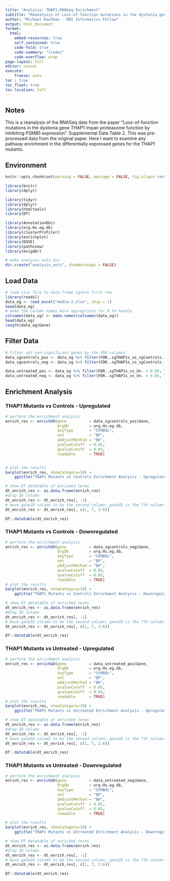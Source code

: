 ```yaml
---
title: "Analysis: THAP1-RNASeq Enrichment"
subtitle: "Reanalysis of Loss-of-function mutations in the dystonia gene THAP1 impair proteasome function by inhibiting PSMB5 expression"
author: "Michael Kaufman - RBI Informatics Fellow"
output: html_document
format:
  html:
    embed-resources: true
    self_contained: true
    code-fold: true
    code-summary: "[code]"
    code-overflow: wrap
page-layout: full
editor: visual
execute:
    freeze: auto
toc	: true
toc_float: true
toc-location: left
---
```


## Notes

This is a reanalysis of the RNASeq data from the paper "Loss-of-function mutations in the dystonia gene THAP1 impair proteasome function by inhibiting PSMB5 expression". Supplemental Data Table 2. This was pre-processed data from the original paper. Here I want to examine any pathway enrichment in the differentially expressed genes for the THAP1 mutants.

## Environment

```r
knitr::opts_chunk$set(warning = FALSE, message = FALSE, fig.align='center')
```

```r
library(knitr)
library(dplyr)

library(tidyr)
library(dplyr)
library(htmltools)
library(DT)

library(AnnotationDbi)
library(org.Hs.eg.db)
library(clusterProfiler)
library(enrichplot)
library(DOSE)
library(pathview)
library(msigdbr)

# make analysis outs dir
dir.create("analysis_outs", showWarnings = FALSE)
```

## Load Data

```r
# load xlsx file to data frame ignore first row
library(readxl)
data_og <- read_excel("media-2.xlsx", skip = 1)
head(data_og)
# make the column names more appropriate for R to handle
colnames(data_og) <- make.names(colnames(data_og))
head(data_og)
length(data_og$Gene)
```

## Filter Data

```r
# filter out non-significant genes by the FDR columns
data_sgcontrols_pos <- data_og %>% filter(FDR..sgTHAP1s_vs_sgControls. < 0.05, log2FC.sgTHAP1s_vs_sgControls. > 1)
data_sgcontrols_neg <- data_og %>% filter(FDR..sgTHAP1s_vs_sgControls. < 0.05, log2FC.sgTHAP1s_vs_sgControls. < -1)

data_untreated_pos <- data_og %>% filter(FDR..sgTHAP1s_vs_Un. < 0.05, log2FC.sgTHAP1s_vs_Un. > 1)
data_untreated_neg <- data_og %>% filter(FDR..sgTHAP1s_vs_Un. < 0.05, log2FC.sgTHAP1s_vs_Un. < -1)

```

## Enrichment Analysis

### THAP1 Mutants vs Controls - Upregulated

```r
# perform the enrichment analysis
enrich_res <- enrichGO(gene          = data_sgcontrols_pos$Gene,
                       OrgDb         = org.Hs.eg.db,
                       keyType       = "SYMBOL",
                       ont           = "BP",
                       pAdjustMethod = "BH",
                       pvalueCutoff  = 0.05,
                       qvalueCutoff  = 0.05,
                       readable      = TRUE)


# plot the results
barplot(enrich_res, showCategory=10) + 
    ggtitle("THAP1 Mutants vs Controls Enrichment Analysis - Upregulated")

# show DT datatable of enriched terms
dt_enrich_res <- as.data.frame(enrich_res)
#drop ID column
dt_enrich_res <- dt_enrich_res[, -1]
# move geneID column to be the second column; geneID is the 7th column
dt_enrich_res <- dt_enrich_res[, c(1, 7, 2:6)]

DT::datatable(dt_enrich_res)
```

### THAP1 Mutants vs Controls - Downregulated

```r
# perform the enrichment analysis
enrich_res <- enrichGO(gene          = data_sgcontrols_neg$Gene,
                       OrgDb         = org.Hs.eg.db,
                       keyType       = "SYMBOL",
                       ont           = "BP",
                       pAdjustMethod = "BH",
                       pvalueCutoff  = 0.05,
                       qvalueCutoff  = 0.05,
                       readable      = TRUE)
# plot the results
barplot(enrich_res, showCategory=10) + 
    ggtitle("THAP1 Mutants vs Controls Enrichment Analysis - Downregulated")

# show DT datatable of enriched terms
dt_enrich_res <- as.data.frame(enrich_res)
#drop ID column
dt_enrich_res <- dt_enrich_res[, -1]
# move geneID column to be the second column; geneID is the 7th column
dt_enrich_res <- dt_enrich_res[, c(1, 7, 2:6)]

DT::datatable(dt_enrich_res)
```

### THAP1 Mutants vs Untreated - Upregulated

```r
# perform the enrichment analysis
enrich_res <- enrichGO(gene          = data_untreated_pos$Gene,
                       OrgDb         = org.Hs.eg.db,
                       keyType       = "SYMBOL",
                       ont           = "BP",
                       pAdjustMethod = "BH",
                       pvalueCutoff  = 0.05,
                       qvalueCutoff  = 0.05,
                       readable      = TRUE)
# plot the results
barplot(enrich_res, showCategory=10) + 
    ggtitle("THAP1 Mutants vs Untreated Enrichment Analysis - Upregulated")

# show DT datatable of enriched terms
dt_enrich_res <- as.data.frame(enrich_res)
#drop ID column
dt_enrich_res <- dt_enrich_res[, -1]
# move geneID column to be the second column; geneID is the 7th column
dt_enrich_res <- dt_enrich_res[, c(1, 7, 2:6)]

DT::datatable(dt_enrich_res)
```

### THAP1 Mutants vs Untreated - Downregulated

```r
# perform the enrichment analysis
enrich_res <- enrichGO(gene          = data_untreated_neg$Gene,
                       OrgDb         = org.Hs.eg.db,
                       keyType       = "SYMBOL",
                       ont           = "BP",
                       pAdjustMethod = "BH",
                       pvalueCutoff  = 0.05,
                       qvalueCutoff  = 0.05,
                       readable      = TRUE)

# plot the results
barplot(enrich_res, showCategory=10) + 
    ggtitle("THAP1 Mutants vs Untreated Enrichment Analysis - Downregulated")

# show DT datatable of enriched terms
dt_enrich_res <- as.data.frame(enrich_res)
#drop ID column
dt_enrich_res <- dt_enrich_res[, -1]
# move geneID column to be the second column; geneID is the 7th column
dt_enrich_res <- dt_enrich_res[, c(1, 7, 2:6)]

DT::datatable(dt_enrich_res)
```
